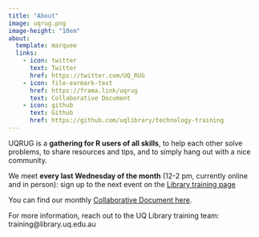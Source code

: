 ```yaml
---
title: "About"
image: uqrug.png
image-height: "10em"
about:
  template: marquee
  links:
    - icon: twitter
      text: Twitter
      href: https://twitter.com/UQ_RUG
    - icon: file-earmark-text
      href: https://frama.link/uqrug
      text: Collaborative Document
    - icon: github
      text: Github
      href: https://github.com/uqlibrary/technology-training
---
```


<style>
#title-block-header{
display: none;
}
.quarto-about-marquee{
    display: flex !important;
    flex-direction: column;
    align-items: center;
}
.about-image-container{
    width: 15em;
}
</style>

UQRUG is a **gathering for R users of all skills**, to help each other solve problems, to share resources and tips, and to simply hang out with a nice community.

We meet **every last Wednesday of the month** (12-2 pm, currently online and in person): sign up to the next event on the [Library training page](https://web.library.uq.edu.au/library-services/training)

You can find our monthly [Collaborative Document here](https://demo.hedgedoc.org/s/HJCLW3fWU).

For more information, reach out to the UQ Library training team: training@library.uq.edu.au
